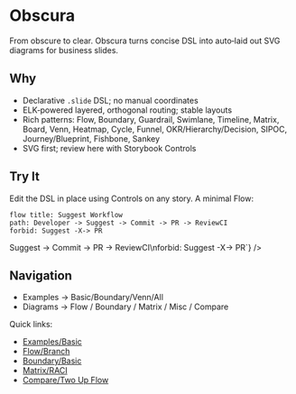 
<Meta title="Welcome/Intro" />

# Obscura

From obscure to clear. Obscura turns concise DSL into auto‑laid out SVG diagrams for business slides.

## Why
- Declarative `.slide` DSL; no manual coordinates
- ELK‑powered layered, orthogonal routing; stable layouts
- Rich patterns: Flow, Boundary, Guardrail, Swimlane, Timeline, Matrix, Board, Venn, Heatmap, Cycle, Funnel, OKR/Hierarchy/Decision, SIPOC, Journey/Blueprint, Fishbone, Sankey
- SVG first; review here with Storybook Controls

## Try It

Edit the DSL in place using Controls on any story. A minimal Flow:

```text
flow title: Suggest Workflow
path: Developer -> Suggest -> Commit -> PR -> ReviewCI
forbid: Suggest -X-> PR
```

<Canvas>
  <DiagramViewer dsl={`flow title: Suggest Workflow\npath: Developer -> Suggest -> Commit -> PR -> ReviewCI\nforbid: Suggest -X-> PR`} />
  </Canvas>

## Navigation
- Examples → Basic/Boundary/Venn/All
- Diagrams → Flow / Boundary / Matrix / Misc / Compare

Quick links:
- [Examples/Basic](?path=/story/diagrams-examples--basic)
- [Flow/Branch](?path=/story/diagrams-flow--branch)
- [Boundary/Basic](?path=/story/diagrams-boundary--basic)
- [Matrix/RACI](?path=/story/diagrams-matrix--raci)
- [Compare/Two Up Flow](?path=/story/diagrams-compare--two-up-flow)

